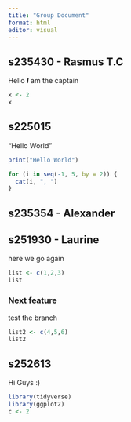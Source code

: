 ```yaml
---
title: "Group Document"
format: html
editor: visual
---
```


## s235430 - Rasmus T.C

Hello ***I*** am the captain

```r
x <- 2
x
```

## s225015

"Hello World"

```r
print("Hello World")
```

```r
for (i in seq(-1, 5, by = 2)) {
  cat(i, ", ")
}
```

## s235354 - Alexander

## 

## s251930 - Laurine

here we go again

```r
list <- c(1,2,3)
list 
```

### Next feature

test the branch

```r
list2 <- c(4,5,6)
list2
```

## 

## s252613

Hi Guys :)

```r
library(tidyverse)
library(ggplot2)
c <- 2
```

